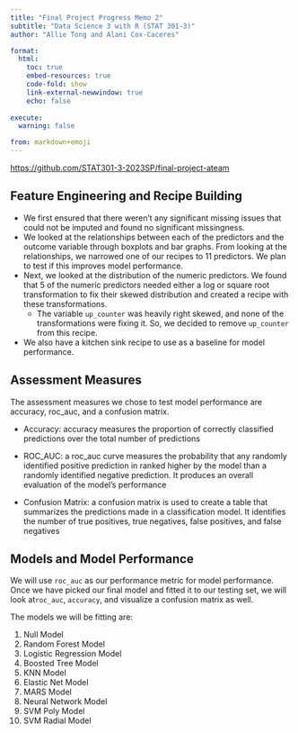 ```yaml
---
title: "Final Project Progress Memo 2"
subtitle: "Data Science 3 with R (STAT 301-3)"
author: "Allie Tong and Alani Cox-Caceres"

format:
  html:
    toc: true
    embed-resources: true
    code-fold: show
    link-external-newwindow: true
    echo: false
    
execute:
  warning: false

from: markdown+emoji 
---
```


::: {.callout-important}

[https://github.com/STAT301-3-2023SP/final-project-ateam](https://github.com/STAT301-3-2023SP/final-project-ateam)

:::

## Feature Engineering and Recipe Building
- We first ensured that there weren't any significant missing issues that could not be imputed and found no significant missingness.
- We looked at the relationships between each of the predictors and the outcome variable through boxplots and bar graphs. From looking at the relationships, we narrowed one of our recipes to 11 predictors. We plan to test if this improves model performance.
- Next, we looked at the distribution of the numeric predictors. We found that 5 of the numeric predictors needed either a log or square root transformation to fix their skewed distribution and created a recipe with these transformations.
  - The variable `up_counter` was heavily right skewed, and none of the transformations were fixing it. So, we decided to remove `up_counter` from this recipe.
- We also have a kitchen sink recipe to use as a baseline for model performance.

## Assessment Measures
The assessment measures we chose to test model performance are accuracy, roc_auc, and a confusion matrix. 

* Accuracy: accuracy measures the proportion of correctly classified predictions over the total number of predictions 

* ROC_AUC: a roc_auc curve measures the probability that any randomly identified positive prediction in ranked higher by the model than a randomly identified negative prediction. It produces an overall evaluation of the model's performance

* Confusion Matrix: a confusion matrix is used to create a table that summarizes the predictions made in a classification model. It identifies the number of true positives, true negatives, false positives, and false negatives 

## Models and Model Performance
We will use `roc_auc` as our performance metric for model performance. Once we have picked our final model and fitted it to our testing set, we will look at`roc_auc`, `accuracy`, and visualize a confusion matrix as well.

The models we will be fitting are:

1. Null Model
2. Random Forest Model
3. Logistic Regression Model
4. Boosted Tree Model
5. KNN Model
6. Elastic Net Model
7. MARS Model
8. Neural Network Model
9. SVM Poly Model
10. SVM Radial Model

